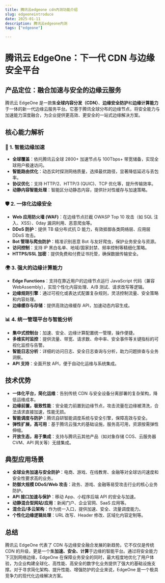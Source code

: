 ```yaml
---
title: 腾讯云edgeone cdn内测功能介绍
slug: edgeoneintroduce
date: 2025-01-11
description: 腾讯云edgeone内测
tags: ["edgeone"]

---
```


# 腾讯云 EdgeOne：下一代 CDN 与边缘安全平台

## 产品定位：融合加速与安全的边缘云服务

腾讯云 EdgeOne 是一款集**全球内容分发（CDN）**、**边缘安全防护**和**边缘计算能力**于一体的新一代边缘云服务平台。它基于腾讯全球分布的边缘节点，将安全能力与加速能力深度融合，为企业提供更高效、更安全的一站式边缘解决方案。

## 核心能力解析

### 🚀 1. 智能边缘加速
*   **全球覆盖**：依托腾讯云全球 2800+ 加速节点与 100Tbps+ 带宽储备，实现全球用户极速访问。
*   **智能路由优化**：动态实时探测网络质量，选择最优路径，显著降低延迟与丢包率。
*   **协议优化**：支持 HTTP/2、HTTP/3 (QUIC)、TCP 优化等，提升传输效率。
*   **动静内容智能处理**：智能区分动静态内容，提供针对性缓存与加速策略。

### 🛡 2. 一体化边缘安全
*   **Web 应用防火墙 (WAF)**：在边缘节点拦截 OWASP Top 10 攻击（如 SQL 注入、XSS）、0day 漏洞利用、恶意爬虫等。
*   **DDoS 防护**：提供 TB 级分布式抗 D 能力，有效抵御各类网络层、应用层 DDoS 攻击。
*   **Bot 管理与爬虫防护**：精准识别恶意 Bot 与友好爬虫，保护业务安全与资源。
*   **访问控制**：支持 IP 黑白名单、地域/国家封禁、频率控制等精细化策略。
*   **HTTPS/SSL 加密**：提供免费和付费证书托管，确保数据传输安全。

### 🌍 3. 强大的边缘计算能力
*   **Edge Functions**：支持在靠近用户的边缘节点运行 JavaScript 代码（兼容 WebAssembly），实现个性化内容处理、A/B 测试、请求改写等逻辑。
*   **边缘规则引擎**：通过可视化或表达式配置复杂规则，灵活控制流量、安全策略和内容处理。
*   **边缘缓存与存储**：提供高效边缘缓存 API，加速动态内容生成。

### 📊 4. 统一管理平台与智能分析
*   **集中式控制台**：加速、安全、边缘计算配置统一管理，操作便捷。
*   **多维实时监控**：提供流量、带宽、请求数、命中率、安全事件等关键指标的可视化监控与告警。
*   **智能日志分析**：详细的访问日志、安全日志查询与分析，助力问题排查与业务洞察。
*   **API 支持**：全面开放 API，便于自动化运维与系统集成。

## 技术优势

*   **一体化平台，简化运维**：告别传统 CDN 与安全设备分离部署的复杂架构，降低运维成本。
*   **边缘前置，极致性能**：安全能力前置到边缘节点，攻击流量在边缘被清洗，合法请求直接加速，性能无损。
*   **智能调度与防护**：腾讯自研智能调度系统与安全引擎，保障高效与安全。
*   **弹性扩展，高可用**：基于腾讯云强大的基础设施，服务高可用，资源按需弹性伸缩。
*   **开放生态，易于集成**：支持与腾讯云其他产品（如对象存储 COS、云服务器 CVM、API 网关等）无缝集成。

## 典型应用场景

*   **全球业务加速与安全防护**：电商、游戏、在线教育、金融等对全球访问速度和安全性要求高的业务。
*   **防御大规模 DDoS/Web 攻击**：政务、游戏、金融等易受攻击行业的核心业务防护。
*   **API 接口加速与保护**：移动 App、小程序后端 API 的安全与加速。
*   **动静混合型网站/应用**：新闻门户、企业官网、SaaS 应用等。
*   **混合云/多云架构**：作为统一入口，提供加速、安全、流量调度能力。
*   **个性化边缘逻辑处理**：URL 改写、Header 修改、区域化内容定制等。

## 总结

腾讯云 EdgeOne 代表了 CDN 与边缘安全融合发展的新趋势。它不仅仅是传统 CDN 的升级，更是一个集**加速、安全、计算**于边缘的智能平台。通过将安全能力下沉到网络边缘，EdgeOne 在保障业务安全的同时，最大程度地优化了用户体验，为企业构建全球化、高性能、高安全的数字化业务提供了强大的基础设施支撑。对于寻求简化架构、提升性能、增强防护的企业来说，EdgeOne 是一个极具竞争力的现代化边缘解决方案。